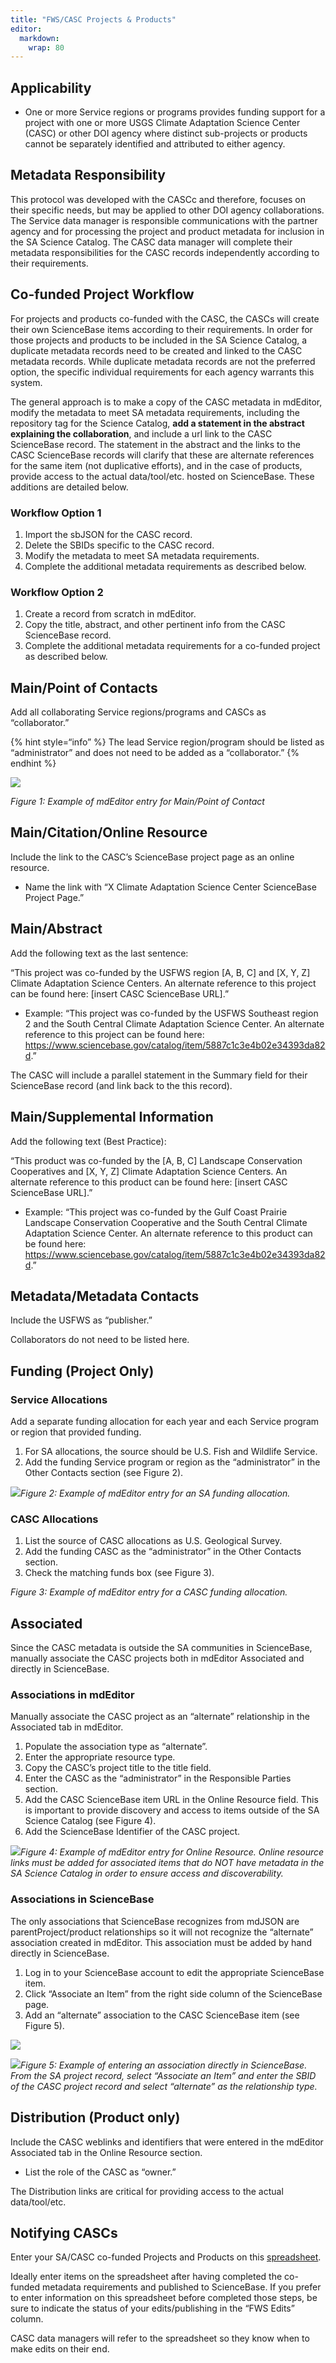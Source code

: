 ```yaml
---
title: "FWS/CASC Projects & Products"
editor: 
  markdown: 
    wrap: 80
---
```


## Applicability

-   One or more Service regions or programs provides funding support for a
    project with one or more USGS Climate Adaptation Science Center (CASC) or
    other DOI agency where distinct sub-projects or products cannot be
    separately identified and attributed to either agency.

## Metadata Responsibility

This protocol was developed with the CASCc and therefore, focuses on their
specific needs, but may be applied to other DOI agency collaborations. The
Service data manager is responsible communications with the partner agency and
for processing the project and product metadata for inclusion in the SA Science
Catalog. The CASC data manager will complete their metadata responsibilities for
the CASC records independently according to their requirements.

## Co-funded Project Workflow

For projects and products co-funded with the CASC, the CASCs will create their
own ScienceBase items according to their requirements. In order for those
projects and products to be included in the SA Science Catalog, a duplicate
metadata records need to be created and linked to the CASC metadata records.
While duplicate metadata records are not the preferred option, the specific
individual requirements for each agency warrants this system.

The general approach is to make a copy of the CASC metadata in mdEditor, modify
the metadata to meet SA metadata requirements, including the repository tag for
the Science Catalog, **add a statement in the abstract explaining the
collaboration**, and include a url link to the CASC ScienceBase record. The
statement in the abstract and the links to the CASC ScienceBase records will
clarify that these are alternate references for the same item (not duplicative
efforts), and in the case of products, provide access to the actual
data/tool/etc. hosted on ScienceBase. These additions are detailed below.

### Workflow Option 1

1.  Import the sbJSON for the CASC record.
2.  Delete the SBIDs specific to the CASC record.
3.  Modify the metadata to meet SA metadata requirements.
4.  Complete the additional metadata requirements as described below.

### Workflow Option 2

1.  Create a record from scratch in mdEditor.
2.  Copy the title, abstract, and other pertinent info from the CASC ScienceBase
    record.
3.  Complete the additional metadata requirements for a co-funded project as
    described below.

## Main/Point of Contacts

Add all collaborating Service regions/programs and CASCs as “collaborator.”

{% hint style="info" %} The lead Service region/program should be listed as
“administrator” and does not need to be added as a “collaborator.” {% endhint %}

![](https://lh6.googleusercontent.com/4ewK_e-foCCi1kHOe9RiAG1Kuuc4VXIrB7S78S8goOtko3-DCZ9vj2wulFlwD7H_m_-IUfTTip8ssC_JHhJzqoD4bcguP-BvIimv2ctekLDadMNrOxEF-KBx7Ilr3uud0JodZmuJ)

*Figure 1: Example of mdEditor entry for Main/Point of Contact*

## Main/Citation/Online Resource

Include the link to the CASC's ScienceBase project page as an online resource.

-   Name the link with “X Climate Adaptation Science Center ScienceBase Project
    Page.”

## Main/Abstract

Add the following text as the last sentence:

“This project was co-funded by the USFWS region \[A, B, C\] and \[X, Y, Z\]
Climate Adaptation Science Centers. An alternate reference to this project can
be found here: \[insert CASC ScienceBase URL\].”

-   Example: “This project was co-funded by the USFWS Southeast region 2 and the
    South Central Climate Adaptation Science Center. An alternate reference to
    this project can be found here:
    <https://www.sciencebase.gov/catalog/item/5887c1c3e4b02e34393da82d>.”

The CASC will include a parallel statement in the Summary field for their
ScienceBase record (and link back to the this record).

## Main/Supplemental Information

Add the following text (Best Practice):

“This product was co-funded by the \[A, B, C\] Landscape Conservation
Cooperatives and \[X, Y, Z\] Climate Adaptation Science Centers. An alternate
reference to this product can be found here: \[insert CASC ScienceBase URL\].”

-   Example: “This project was co-funded by the Gulf Coast Prairie Landscape
    Conservation Cooperative and the South Central Climate Adaptation Science
    Center. An alternate reference to this product can be found here:
    <https://www.sciencebase.gov/catalog/item/5887c1c3e4b02e34393da82d>.”

## Meta**d**ata/Metadata Contacts

Include the USFWS as “publisher.”

Collaborators do not need to be listed here.

## Funding (Project Only)

### Service Allocations

Add a separate funding allocation for each year and each Service program or
region that provided funding.

1.  For SA allocations, the source should be U.S. Fish and Wildlife Service.
2.  Add the funding Service program or region as the “administrator” in the
    Other Contacts section (see Figure 2).

![](https://lh5.googleusercontent.com/FuzsddF2rFu5QQiRYIC7xLYOQrFWwHFoqIIMa0OuODOz52A3oSi1tAUUfh58HTjYmtKohXAGKwWfoKXdRXjol3J-A_zBCl6kddAGBjErEWIfSrSoYAkdmieraFzgSYR3jBwG0q26)*Figure
2: Example of mdEditor entry for an SA funding allocation.*

### CASC Allocations

1.  List the source of CASC allocations as U.S. Geological Survey.
2.  Add the funding CASC as the “administrator” in the Other Contacts section.
3.  Check the matching funds box (see Figure 3).

*Figure 3: Example of mdEditor entry for a CASC funding allocation.*

## Associated

Since the CASC metadata is outside the SA communities in ScienceBase, manually
associate the CASC projects both in mdEditor Associated and directly in
ScienceBase.

### Associations in mdEditor

Manually associate the CASC project as an “alternate” relationship in the
Associated tab in mdEditor.

1.  Populate the association type as “alternate”.
2.  Enter the appropriate resource type.
3.  Copy the CASC’s project title to the title field.
4.  Enter the CASC as the “administrator” in the Responsible Parties section.
5.  Add the CASC ScienceBase item URL in the Online Resource field. This is
    important to provide discovery and access to items outside of the SA Science
    Catalog (see Figure 4).
6.  Add the ScienceBase Identifier of the CASC project.

![](https://lh4.googleusercontent.com/pXmGsY0ufzhw5K7T8Ml_8Sq88VFRp0f63T4HSZdnnOvP4xN4XtTYEVNXq9WrcK7r5wb0NHwcT1dMKtAbhVDKykWe-HSsYBp8GHOW2YsLgkMcOk1zUnFtFVAmKzAUGKAaeUKVdrGm)*Figure
4: Example of mdEditor entry for Online Resource. Online resource links must be
added for associated items that do NOT have metadata in the SA Science Catalog
in order to ensure access and discoverability.*

### Associations in ScienceBase

The only associations that ScienceBase recognizes from mdJSON are
parentProject/product relationships so it will not recognize the “alternate”
association created in mdEditor. This association must be added by hand directly
in ScienceBase.

1.  Log in to your ScienceBase account to edit the appropriate ScienceBase item.
2.  Click “Associate an Item” from the right side column of the ScienceBase
    page.
3.  Add an “alternate” association to the CASC ScienceBase item (see Figure 5).

![](https://lh5.googleusercontent.com/s4tNZQxUK5yvtjEtAP-NWIKDvv1hY2IGjTxr7zHoDZnV931sZ9JRjLeHt4inqF0AIZSiHqjNM8-Ev30woD6tCngPnwG_CWnz2K-X8PBXOXLMqTTFtvOmId9C8WxdkAv-QxRBHSL4)

![](https://lh5.googleusercontent.com/FPfhTiqh2kFQ3B6MAawlBytGNKOkmlivoJBgL_Ehld7D1hSyR3EVF6V7eO_hZ5HB4eaq-WUPQ_kPWBIcAkyPTNTOLdSEZtJR0W5ROAWs0ylrLP_RQb_5zF0UEyCFuN4kDzdHT7Py)*Figure
5: Example of entering an association directly in ScienceBase. From the SA
project record, select “Associate an Item” and enter the SBID of the CASC
project record and select “alternate” as the relationship type.*

## Distribution (Product only)

Include the CASC weblinks and identifiers that were entered in the mdEditor
Associated tab in the Online Resource section.

-   List the role of the CASC as “owner.”

The Distribution links are critical for providing access to the actual
data/tool/etc.

## Notifying CASCs

Enter your SA/CASC co-funded Projects and Products on this
[spreadsheet](https://docs.google.com/spreadsheets/d/1WBFGslnaqxlbcIJ-LmH4kRvobLkH166y58UpWw03rc8/edit?usp=sharing).

Ideally enter items on the spreadsheet after having completed the co-funded
metadata requirements and published to ScienceBase. If you prefer to enter
information on this spreadsheet before completed those steps, be sure to
indicate the status of your edits/publishing in the "FWS Edits" column.

CASC data managers will refer to the spreadsheet so they know when to make edits
on their end.
